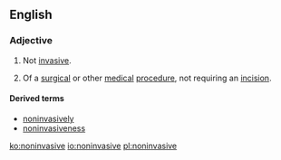 ==English==
===Adjective===
{{en-adj|-}}

# Not [[invasive]].
# {{context|medicine|lang=en}} Of a [[surgical]] or other [[medical]] [[procedure]], not requiring an [[incision]].

====Derived terms====
*[[noninvasively]]
*[[noninvasiveness]]

[[ko:noninvasive]]
[[io:noninvasive]]
[[pl:noninvasive]]